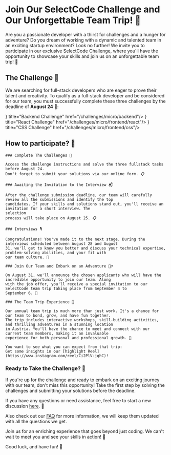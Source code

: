 
# Join Our SelectCode Challenge and Our Unforgettable Team Trip! 🌟

Are you a passionate developer with a thirst for challenges and a hunger for adventure? Do you dream of working with
a dynamic and talented team in an exciting startup environment? Look no further! We invite you to participate in our
exclusive SelectCode Challenge, where you'll have the opportunity to showcase your skills and join us on an
unforgettable team trip! 🎉

## The Challenge 🧩

We are searching for full-stack developers who are eager to prove their talent and creativity. To qualify as a
full-stack developer and be considered for our team, you must successfully complete these three challenges by the
deadline of **August 24** 📅:

<Cards>
    <Card icon={<CardsIcon/>} title="Backend Challenge" href="/challenges/micro/backend"/>
    <Card icon={<CardsIcon/>} title="React Challenge" href="/challenges/micro/frontend/react"/>
    <Card icon={<CardsIcon/>} title="CSS Challenge" href="/challenges/micro/frontend/css"/>
</Cards>

## How to participate? 🎯

<Steps>

    ### Complete The Challenges 🧩

    Access the challenge instructions and solve the three fullstack tasks before August 24.
    Don't forget to submit your solutions via our online form. 📋

    ### Awaiting the Invitation to the Interview 📬

    After the challenge submission deadline, our team will carefully review all the submissions and identify the top
    candidates. If your skills and solutions stand out, you'll receive an invitation for a short interview. The
    selection
    process will take place on August 25. 📋

    ### Interviews 🎙️

    Congratulations! You've made it to the next stage. During the interviews scheduled between August 28 and August
    31, we'll get to know you better and discuss your technical expertise, problem-solving abilities, and your fit with
    our team culture. 💼

    ### Join Our Team and Embark on an Adventure 🏄‍♂️

    On August 31, we'll announce the chosen applicants who will have the incredible opportunity to join our team. Along
    with the job offer, you'll receive a special invitation to our SelectCode team trip taking place from September 4 to
    September 6. 💌

    ### The Team Trip Experience 🎉

    Our annual team trip is much more than just work. It's a chance for our team to bond, grow, and have fun together.
    The trip includes interactive workshops, skill-building activities, and thrilling adventures in a stunning location
    in Austria. You'll have the chance to meet and connect with our current team members, making it an invaluable
    experience for both personal and professional growth. 🌈

    You want to see what you can expect from that trip:
    Get some insights in our [highlight Reel](https://www.instagram.com/reel/Ci2PlV-jqhC)!

</Steps>

### Ready to Take the Challenge? 🚀

If you're up for the challenge and ready to embark on an exciting journey with our team, don't miss this
opportunity!
Take the first step by solving the challenges and submitting your solutions before the deadline.

If you have any questions or need assistance, feel free to start a new discussion
[here](https://github.com/SelectCode/apply/discussions). 📧

Also check out our [FAQ](/faq) for more information, we will keep them updated with all the questions we get.

Join us for an enriching experience that goes beyond just coding. We can't wait to meet you and see your skills in action! 🤩

Good luck, and have fun! 🤞